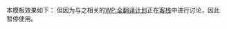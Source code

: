 <!-- 暂缓使用 --><!--
{{ambox
| type  = notice
| image = [[File:Crystal_Clear_action_edit.png|40px]]
| issue  = 本文从英文维基百科中的[[:en:{{{1}}}|{{{1}}}]]条目翻译过来，并加入了[[Wikipedia:全翻譯計劃|全翻譯計劃]]。
| fix = 其中存在许多中文维基百科中不存在的条目，请大家参见[[Wikipedia:全翻譯計劃|全翻譯計劃]]的说明，并参与到提高中文百科条目数量与质量的计划！
}}
--><noinclude>
本模板效果如下：
{{ambox
| type  = notice
| image = [[File:Crystal_Clear_action_edit.png|40px]]
| issue  = 本文从英文维基百科中的[[:en:{{{1}}}|{{{1}}}]]条目翻译过来，并加入了[[Wikipedia:全翻譯計劃|全翻譯計劃]]。
| fix = 其中存在许多中文维基百科中不存在的条目，请大家参见[[Wikipedia:全翻譯計劃|全翻譯計劃]]的说明，并参与到提高中文百科条目数量与质量的计划！
}}
但因为与之相关的[[WP:全翻译计划]]正在[[WP:互助客棧/方針|客栈]]中进行讨论，因此暂停使用。
</noinclude>